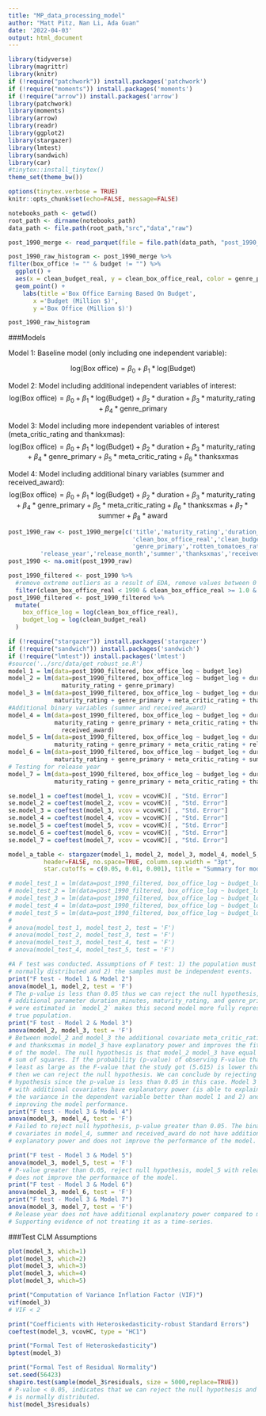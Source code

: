 ```yaml
---
title: "MP_data_processing_model"
author: "Matt Pitz, Nan Li, Ada Guan"
date: '2022-04-03'
output: html_document
---
```


```r
library(tidyverse) 
library(magrittr)
library(knitr)
if (!require("patchwork")) install.packages('patchwork')
if (!require("moments")) install.packages('moments')
if (!require("arrow")) install.packages('arrow')
library(patchwork)
library(moments)
library(arrow)
library(readr)
library(ggplot2)
library(stargazer)
library(lmtest)
library(sandwich)
library(car)
#tinytex::install_tinytex()
theme_set(theme_bw())

options(tinytex.verbose = TRUE)
knitr::opts_chunk$set(echo=FALSE, message=FALSE)

notebooks_path <- getwd()
root_path <- dirname(notebooks_path)
data_path <- file.path(root_path,"src","data","raw")
```

```r
post_1990_merge <- read_parquet(file = file.path(data_path, "post_1990_clean_data"))
```

```r
post_1990_raw_histogram <- post_1990_merge %>%
filter(box_office != "" & budget != "") %>%
  ggplot() + 
  aes(x = clean_budget_real, y = clean_box_office_real, color = genre_primary) +
  geom_point() +
    labs(title ='Box Office Earning Based On Budget',
       x ='Budget (Million $)',
       y ='Box Office (Million $)')

post_1990_raw_histogram
```

###Models

Model 1: Baseline model (only including one independent variable):

$$
\text{log(Box office)} = \beta_0 + \beta_1*\text{log(Budget)}
$$

Model 2: Model including additional independent variables of interest:
$$
\text{log(Box office)} = \beta_0 + \beta_1*\text{log(Budget)} + \beta_2*\text{duration} + \beta_3*\text{maturity_rating} + \beta_4*\text{genre_primary}
$$

Model 3: Model including more independent variables of interest (meta_critic_rating and thankxmas):
$$
\text{log(Box office)} = \beta_0 + \beta_1*\text{log(Budget)} + \beta_2*\text{duration} + \beta_3*\text{maturity_rating} + \beta_4*\text{genre_primary} + \beta_5*\text{meta_critic_rating} + \beta_6*\text{thanksxmas}
$$

Model 4: Model including additional binary variables (summer and received_award):
$$
\text{log(Box office)} = \beta_0 + \beta_1*\text{log(Budget)} + \beta_2*\text{duration} + \beta_3*\text{maturity_rating} + \beta_4*\text{genre_primary} + \beta_5*\text{meta_critic_rating} + \beta_6*\text{thanksxmas} + \beta_7*\text{summer} + \beta_8*\text{award}
$$

```r
post_1990_raw <- post_1990_merge[c('title','maturity_rating','duration_minutes',
                                   'clean_box_office_real','clean_budget_real',
                                   'genre_primary','rotten_tomatoes_rating',
         'release_year','release_month','summer','thanksxmas','received_award','meta_critic_rating')]
post_1990 <- na.omit(post_1990_raw)

post_1990_filtered <- post_1990 %>%
  #remove extreme outliers as a result of EDA, remove values between 0 and 1
  filter(clean_box_office_real < 1990 & clean_box_office_real >= 1.0 & clean_budget_real >=1.0 & clean_budget_real <350)
post_1990_filtered <- post_1990_filtered %>% 
  mutate(
    box_office_log = log(clean_box_office_real), 
    budget_log = log(clean_budget_real)
  )
```
```r
if (!require("stargazer")) install.packages('stargazer')
if (!require("sandwich")) install.packages('sandwich')
if (!require("lmtest")) install.packages('lmtest')
#source('../src/data/get_robust_se.R')
model_1 = lm(data=post_1990_filtered, box_office_log ~ budget_log)
model_2 = lm(data=post_1990_filtered, box_office_log ~ budget_log + duration_minutes +
               maturity_rating + genre_primary)
model_3 = lm(data=post_1990_filtered, box_office_log ~ budget_log + duration_minutes +
             maturity_rating + genre_primary + meta_critic_rating + thanksxmas)
#Additional binary variables (summer and received_award)
model_4 = lm(data=post_1990_filtered, box_office_log ~ budget_log + duration_minutes +
             maturity_rating + genre_primary + meta_critic_rating + thanksxmas + summer + 
               received_award)
model_5 = lm(data=post_1990_filtered, box_office_log ~ budget_log + duration_minutes +
             maturity_rating + genre_primary + meta_critic_rating + release_month)
model_6 = lm(data=post_1990_filtered, box_office_log ~ budget_log + duration_minutes +
             maturity_rating + genre_primary + meta_critic_rating + summer)
# Testing for release year
model_7 = lm(data=post_1990_filtered, box_office_log ~ budget_log + duration_minutes +
             maturity_rating + genre_primary + meta_critic_rating + thanksxmas + release_year)
```

```r

se.model_1 = coeftest(model_1, vcov = vcovHC)[ , "Std. Error"]
se.model_2 = coeftest(model_2, vcov = vcovHC)[ , "Std. Error"]
se.model_3 = coeftest(model_3, vcov = vcovHC)[ , "Std. Error"]
se.model_4 = coeftest(model_4, vcov = vcovHC)[ , "Std. Error"]
se.model_5 = coeftest(model_5, vcov = vcovHC)[ , "Std. Error"]
se.model_6 = coeftest(model_6, vcov = vcovHC)[ , "Std. Error"]
se.model_7 = coeftest(model_7, vcov = vcovHC)[ , "Std. Error"]

model_a_table <- stargazer(model_1, model_2, model_3, model_4, model_5, model_6, model_7, type = "text",
          header=FALSE, no.space=TRUE, column.sep.width = "3pt",
          star.cutoffs = c(0.05, 0.01, 0.001), title = "Summary for models 1 to 7")
```
```r
# model_test_1 = lm(data=post_1990_filtered, box_office_log ~ budget_log + genre_primary)
# model_test_2 = lm(data=post_1990_filtered, box_office_log ~ budget_log + genre_primary + duration_minutes)
# model_test_3 = lm(data=post_1990_filtered, box_office_log ~ budget_log + genre_primary + duration_minutes + maturity_rating)
# model_test_4 = lm(data=post_1990_filtered, box_office_log ~ budget_log + genre_primary + duration_minutes + maturity_rating + meta_critic_rating)
# model_test_5 = lm(data=post_1990_filtered, box_office_log ~ budget_log + genre_primary + duration_minutes + maturity_rating + meta_critic_rating + release_month)
# 
# anova(model_test_1, model_test_2, test = 'F')
# anova(model_test_2, model_test_3, test = 'F')
# anova(model_test_3, model_test_4, test = 'F')
# anova(model_test_4, model_test_5, test = 'F')
```

```r
#A F test was conducted. Assumptions of F test: 1) the population must be 
# normally distributed and 2) the samples must be independent events. 
print("F test - Model 1 & Model 2")
anova(model_1, model_2, test = 'F')
# The p-value is less than 0.05 thus we can reject the null hypothesis, the 
# additional parameter duration_minutes, maturity_rating, and genre_primary that 
# were estimated in `model_2` makes this second model more fully represent the 
# true population.
print("F test - Model 2 & Model 3")
anova(model_2, model_3, test = 'F')
# Between model_2 and model_3 the additional covariate meta_critic_rating 
# and thanksxmas in model_3 have explanatory power and improves the fit 
# of the model. The null hypothesis is that model_2 model_3 have equal residual 
# sum of squares. If the probability (p-value) of observing F-value that is at 
# least as large as the F-value that the study got (5.615) is lower than 0.05, 
# then we can reject the null hypothesis. We can conclude by rejecting our null
# hypothesis since the p-value is less than 0.05 in this case. Model 3
# with additional covariates have explanatory power (is able to explain
# the variance in the dependent variable better than model 1 and 2) and are
# improving the model performance.
print("F test - Model 3 & Model 4")
anova(model_3, model_4, test = 'F')
# Failed to reject null hypothesis, p-value greater than 0.05. The binary
# covariates in model_4, summer and received_award do not have additional 
# explanatory power and does not improve the performance of the model.
```
```r
print("F test - Model 3 & Model 5")
anova(model_3, model_5, test = 'F')
# P-value greater than 0.05, reject null hypothesis, model_5 with release_month
# does not improve the performance of the model.
print("F test - Model 3 & Model 6")
anova(model_3, model_6, test = 'F')
print("F test - Model 3 & Model 7")
anova(model_3, model_7, test = 'F')
# Release year does not have additional explanatory power compared to model 3. 
# Supporting evidence of not treating it as a time-series.
```
###Test CLM Assumptions
```r
plot(model_3, which=1)
plot(model_3, which=2)
plot(model_3, which=3)
plot(model_3, which=4)
plot(model_3, which=5)
```
```r
print("Computation of Variance Inflation Factor (VIF)")
vif(model_3)
# VIF < 2 
```
```r
print("Coefficients with Heteroskedasticity-robust Standard Errors")
coeftest(model_3, vcovHC, type = "HC1")
```

```r
print("Formal Test of Heteroskedasticity")
bptest(model_3)
```
```r
print("Formal Test of Residual Normality")
set.seed(56423)
shapiro.test(sample(model_3$residuals, size = 5000,replace=TRUE))
# P-value < 0.05, indicates that we can reject the null hypothesis and that it 
# is normally distributed.
hist(model_3$residuals)
```
